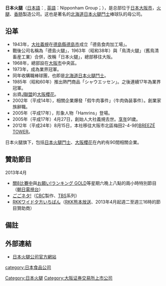 {{Unreferenced|time=2019-02-18T15:02:03+00:00}}
{{Infobox Company
|name = 日本火腿
|original_text = 日本ハム株式会社
|company_name_en = Nipponham Group
|logo = Nipponham_Logo.gif
|logo_size = 200px
|image = Breeze Tower 20080106-001.jpg
|image_size = 260px
|image_caption = '''本社'''
|type = [[株式會社|株式會社]]
|traded_as = {{Tyo|2282}}
|CMO = ニッポンハム、日ハム<ref>多用在火腿鬥士</ref>
|zip_code = 530-0001
|location = {{JPN}}[[大阪府|大阪府]][[大阪市|大阪市]][[北區_(大阪市)|北區]][[梅田|梅田]]二丁目4番9號[[BREEZÉ_TOWER|BREEZÉ TOWER]]
|foundation = 1949年（昭和24年）5月30日<br/>'''創業''' 1942年（昭和17年）3月
|industry = 食品業
|products = [[火腿|火腿]]、[[香腸|香腸]]等
|key_people = [[竹添昇|竹添昇]]（代表取締役社長）
|capital = 241億6,600萬日圓
|revenue = 本業：6,858億日圓（2012年3月）<br/>合併收入：1兆177億日圓（2012年3月）
|equity = 本業：1,859億日圓（2012年3月31日）<br/>合併收入：2,900億日圓（2012年3月31日）
|assets = 本業：4,041億日圓（2012年3月31日）<br/>合併收入：5,891億日圓（2012年3月31日）
|num_employees = 本業：1,907名（2012年3月31日） <br/>合併：15,593名（2012年3月31日）
|accounting_period = 3月31日
|major_shareholder = [[The_Master_Trust_Bank_of_Japan|The Master Trust Bank of Japan]]（信託口） 7.56%<br/>[[Japan_Trustee_Service_Bank|Japan Trustee Service Bank]]（信託口） 5.67%<br/>[[百十四銀行|百十四銀行]] 3.96%<br/>（2012年3月31日）
|homepage = http://www.nipponham.co.jp/index.html
}}
{{japanese|japanese=日本ハム|kana=にっぽんハム|romaji=Nippon Hamu}}

'''日本火腿'''（[[日本語|日本語]]：{{lang|ja|日本ハム株式会社}}, [[英語|英語]]：Nipponham Group；{{tyo|2282}}），是总部位于[[日本|日本]][[大阪市|大阪市]]，[[火腿|火腿]]、[[香肠|香肠]]製造公司。这也是著名的[[北海道日本火腿鬥士|北海道日本火腿鬥士]]棒球队的母公司。

==沿革==
*1943年，[[大社義規|大社義規]]在[[德島縣|德島縣]][[德島市|德島市]]成立「德島食肉加工場」。
* 戰後公司名稱為「德島火腿」，1963年（昭和38年）與「鳥清火腿」（舊鳥清畜産工業）合併，改稱「日本火腿」，總部移往大阪。
*1968年，總部設在[[大阪市|大阪市]]中央區。
*1973年，成為業界冠軍。
*同年收購職棒球團，也即是[[北海道日本火腿鬥士|北海道日本火腿鬥士]]。 
* 1985年（昭和60年）推出熱門商品「シャウエッセン」。之後連續17年為業界冠軍。
* 出資[[J聯盟|J聯盟]]的[[大阪櫻花|大阪櫻花]]。
* 2002年（平成14年），相關企業爆發「假牛肉事件」（牛肉偽装事件）。創業家族辭職。
* 2005年（平成17年），形象人物「Hamrins」登場。
* 2005年（平成17年）4月27日，創始人大社義規去世。[[享年|享年]]91歲。
* 2012年（平成24年）8月15日，本社移往大阪市北區梅田2-4-9的[[BREEZÉ_TOWER|BREEZÉ TOWER]]。

日本火腿旗下，包括[[日本火腿鬥士|日本火腿鬥士]]、[[大阪櫻花|大阪櫻花]]在內約有90間相關企業。

== 贊助節目 ==
;2013年4月
*[[關8比賽中|關8比賽中]]與[[お願い!ランキング|お願い!ランキング GOLD]]等星期六晚上八點的兩小時特別節目（[[朝日電視台|朝日電視台]]）
*[[ごごネタ!|ごごネタ!]]（[[中部日本放送|CBC]]製作、[[TBS電視台|TBS]]系列）
*[[RKKワイド夕方いちばん|RKKワイド夕方いちばん]]（[[熊本放送|RKK熊本放送]]、2013年4月起週二至週三16時的節目贊助商）

== 備註 ==
{{reflist}}

== 外部連結 ==
* [http://www.nipponham.co.jp/index.html 日本火腿公司官方網站] {{Wayback|url=http://www.nipponham.co.jp/index.html |date=20200815113445 }}

{{日經平均指數}}
[[Category:日本火腿|Category:日本火腿]]
[[Category:大阪证券交易所上市公司|Category:大阪证券交易所上市公司]]
[[category:日本食品公司|category:日本食品公司]]